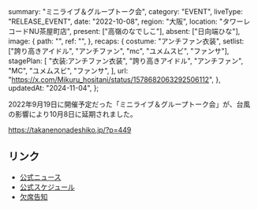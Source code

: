   summary: "ミニライブ＆グループトーク会",
  category: "EVENT",
  liveType: "RELEASE_EVENT",
  date: "2022-10-08",
  region: "大阪",
  location: "タワーレコードNU茶屋町店",
  present: ["高嶺のなでしこ"],
  absent: ["日向端ひな"],
  image: {
    path: "",
    ref: "",
  },
  recaps: {
    costume: "アンチファン衣装",
    setlist: ["誇り高きアイドル", "アンチファン", "mc", "ユメムスビ", "ファンサ"],
    stagePlan: [
      "衣装:アンチファン衣装",
      "誇り高きアイドル",
      "アンチファン",
      "MC",
      "ユメムスビ",
      "ファンサ",
    ],
    url: "https://x.com/Mikuru_hositani/status/1578682063292506112",
  },
  updatedAt: "2024-11-04",
};

2022年9月19日に開催予定だった「ミニライブ＆グループトーク会」が、台風の影響により10月8日に延期されました。

https://takanenonadeshiko.jp/?p=449

## リンク

- [公式ニュース](https://takanenonadeshiko.jp/?p=492)
- [公式スケジュール](https://takanenonadeshiko.jp/?p=438)
- [欠席告知](https://takanenonadeshiko.jp/?p=498)
